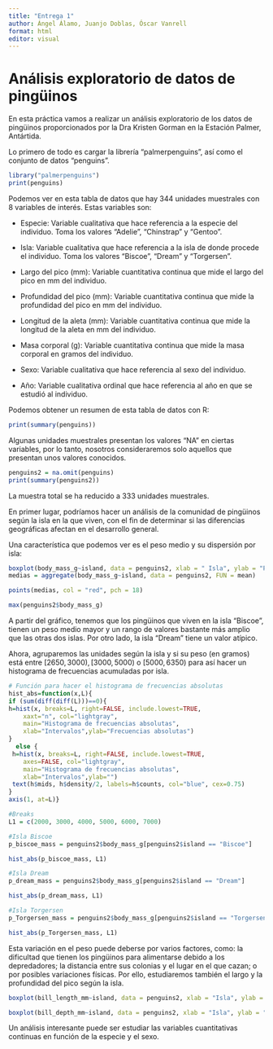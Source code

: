 ```yaml
---
title: "Entrega 1"
author: Ángel Álamo, Juanjo Doblas, Óscar Vanrell 
format: html
editor: visual
---
```


# Análisis exploratorio de datos de pingüinos

En esta práctica vamos a realizar un análisis exploratorio de los datos de pingüinos proporcionados por la Dra Kristen Gorman en la Estación Palmer, Antártida.

Lo primero de todo es cargar la librería "palmerpenguins", así como el conjunto de datos "penguins".

```r
library("palmerpenguins")
print(penguins)
```

Podemos ver en esta tabla de datos que hay 344 unidades muestrales con 8 variables de interés. Estas variables son:

-   Especie: Variable cualitativa que hace referencia a la especie del individuo. Toma los valores "Adelie", "Chinstrap" y "Gentoo".

-   Isla: Variable cualitativa que hace referencia a la isla de donde procede el individuo. Toma los valores "Biscoe", "Dream" y "Torgersen".

-   Largo del pico (mm): Variable cuantitativa continua que mide el largo del pico en mm del individuo.

-   Profundidad del pico (mm): Variable cuantitativa continua que mide la profundidad del pico en mm del individuo.

-   Longitud de la aleta (mm): Variable cuantitativa continua que mide la longitud de la aleta en mm del individuo.

-   Masa corporal (g): Variable cuantitativa continua que mide la masa corporal en gramos del individuo.

-   Sexo: Variable cualitativa que hace referencia al sexo del individuo.

-   Año: Variable cualitativa ordinal que hace referencia al año en que se estudió al individuo.

Podemos obtener un resumen de esta tabla de datos con R:

```r
print(summary(penguins))
```

Algunas unidades muestrales presentan los valores "NA" en ciertas variables, por lo tanto, nosotros consideraremos solo aquellos que presentan unos valores conocidos.

```r
penguins2 = na.omit(penguins)
print(summary(penguins2))
```

La muestra total se ha reducido a 333 unidades muestrales.

En primer lugar, podríamos hacer un análisis de la comunidad de pingüinos según la isla en la que viven, con el fin de determinar si las diferencias geográficas afectan en el desarrollo general.

Una característica que podemos ver es el peso medio y su dispersión por isla:


```r
boxplot(body_mass_g~island, data = penguins2, xlab = " Isla", ylab = "Peso corporal(g)", plot = TRUE)
medias = aggregate(body_mass_g~island, data = penguins2, FUN = mean)

points(medias, col = "red", pch = 18)

max(penguins2$body_mass_g)
```


A partir del gráfico, tenemos que los pingüinos que viven en la isla "Biscoe", tienen un peso medio mayor y un rango de valores bastante más amplio que las otras dos islas. Por otro lado, la isla "Dream" tiene un valor atípico.

Ahora, agruparemos las unidades según la isla y si su peso (en gramos) está entre $[2650, 3000), [3000, 5000)$ o $[5000,6350)$ para así hacer un histograma de frecuencias acumuladas por isla.


```r
# Función para hacer el histograma de frecuencias absolutas
hist_abs=function(x,L){
if (sum(diff(diff(L)))==0){ 
h=hist(x, breaks=L, right=FALSE, include.lowest=TRUE,
    xaxt="n", col="lightgray",
    main="Histograma de frecuencias absolutas",
    xlab="Intervalos",ylab="Frecuencias absolutas")
}
  else {
 h=hist(x, breaks=L, right=FALSE, include.lowest=TRUE,
    axes=FALSE, col="lightgray",
    main="Histograma de frecuencias absolutas",
    xlab="Intervalos",ylab="")
 text(h$mids, h$density/2, labels=h$counts, col="blue", cex=0.75)
}
axis(1, at=L)}

```



```r
#Breaks
L1 = c(2000, 3000, 4000, 5000, 6000, 7000)

#Isla Biscoe
p_biscoe_mass = penguins2$body_mass_g[penguins2$island == "Biscoe"]

hist_abs(p_biscoe_mass, L1)
```


```r
#Isla Dream
p_dream_mass = penguins2$body_mass_g[penguins2$island == "Dream"]

hist_abs(p_dream_mass, L1)

```


```r
#Isla Torgersen
p_Torgersen_mass = penguins2$body_mass_g[penguins2$island == "Torgersen"]

hist_abs(p_Torgersen_mass, L1)

```

Esta variación en el peso puede deberse por varios factores, como: la dificultad que tienen los pingüinos para alimentarse debido a los depredadores; la distancia entre sus colonias y el lugar en el que cazan; o por posibles variaciones físicas. Por ello, estudiaremos también el largo  y la profundidad del pico según la isla.

```r
boxplot(bill_length_mm~island, data = penguins2, xlab = "Isla", ylab = "Largo del pico(mm)")


```



```r
boxplot(bill_depth_mm~island, data = penguins2, xlab = "Isla", ylab = "Profundidad del pico(mm)")
```





Un análisis interesante puede ser estudiar las variables cuantitativas continuas en función de la especie y el sexo.

